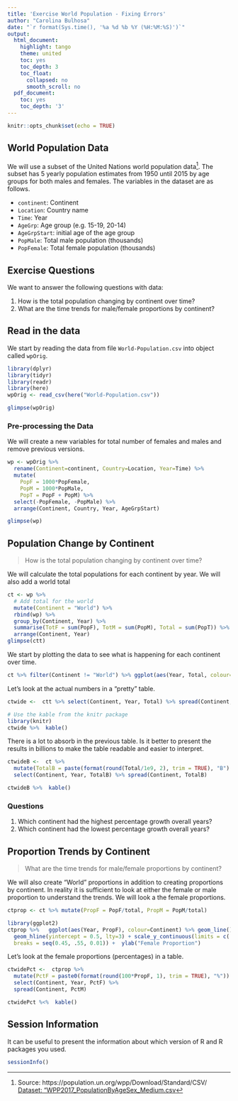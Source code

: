 ```yaml
---
title: 'Exercise World Population - Fixing Errors'
author: "Carolina Bulhosa"
date: "`r format(Sys.time(), '%a %d %b %Y (%H:%M:%S)')`"
output:
  html_document:
    highlight: tango
    theme: united
    toc: yes
    toc_depth: 3
    toc_float:
      collapsed: no
      smooth_scroll: no
  pdf_document:
    toc: yes
    toc_depth: '3'
---
```


```r
knitr::opts_chunk$set(echo = TRUE)
```

## World Population Data

We will use a subset of the United Nations world population data[^UNdata].
The subset has 5 yearly population estimates from 1950 until 2015 by age groups for
both males and females. The variables in the dataset are as follows.

- `continent`: Continent
- `Location`: Country name
- `Time`: Year
- `AgeGrp`: Age group (e.g. 15-19, 20-14)
- `AgeGrpStart`: initial age of the age group
- `PopMale`: Total male population (thousands)
- `PopFemale`: Total female population (thousands)

## Exercise Questions

We want to answer the following questions with data:

1. How is the total population changing by continent over time?
2. What are the time trends for male/female proportions by continent?

## Read in the data

We start by reading the data from file `World-Population.csv` into object called `wpOrig`.

```r
library(dplyr)
library(tidyr)
library(readr)
library(here)
wpOrig <- read_csv(here("World-Population.csv"))

glimpse(wpOrig)
```

### Pre-processing the Data

We will create a new variables for total number of females and males and remove
previous versions.

```r
wp <- wpOrig %>%
  rename(Continent=continent, Country=Location, Year=Time) %>%
  mutate(
    PopF = 1000*PopFemale,
    PopM = 1000*PopMale,
    PopT = PopF + PopM) %>%
  select(-PopFemale, -PopMale) %>%
  arrange(Continent, Country, Year, AgeGrpStart)

glimpse(wp)
```


## Population Change by Continent

> How is the total population changing by continent over time?

We will calculate the total populations for each continent by year. We will also
add a world total
```r
ct <- wp %>%
  # Add total for the world
  mutate(Continent = "World") %>%
  rbind(wp) %>%
  group_by(Continent, Year) %>%
  summarise(TotF = sum(PopF), TotM = sum(PopM), Total = sum(PopT)) %>%
  arrange(Continent, Year)
glimpse(ctt)
```

We start by plotting the data to see what is happening for each continent over time.

```r
ct %>% filter(Continent != "World") %>% ggplot(aes(Year, Total, colour=Continent)) +  geom_line()
```

Let's look at the actual numbers in a "pretty" table.

```r
ctwide <-  ctt %>% select(Continent, Year, Total) %>% spread(Continent, Total)

# Use the kable from the knitr package
library(knitr)
ctwide %>%  kable()
```

There is a lot to absorb in the previous table. Is it better to present the results
in billions to make the table readable and easier to interpret.

```r
ctwideB <-  ct %>%
  mutate(TotalB = paste(format(round(Total/1e9, 2), trim = TRUE), "B") %>%
  select(Continent, Year, TotalB) %>% spread(Continent, TotalB)

ctwideB %>%  kable()
```

### Questions

1. Which continent had the highest percentage growth overall years?
2. Which continent had the lowest percentage growth overall years?


## Proportion Trends by Continent

> What are the time trends for male/female proportions by continent?

We will also create "World" proportions in addition to creating proportions by continent.
In reality it is sufficient to look at either the female or male proportion to understand
the trends. We will look a the female proportions.

```r
ctprop <- ct %>% mutate(PropF = PopF/total, PropM = PopM/total)
```

```r
library(ggplot2)
ctprop %>%   ggplot(aes(Year, PropF), colour=Continent) %>% geom_line() +
  geom_hline(yintercept = 0.5, lty=3) + scale_y_continuous(limits = c(.45, .55),
  breaks = seq(0.45, .55, 0.01)) +  ylab("Female Proportion")
```

Let's look at the female proportions (percentages) in a table.

```r
ctwidePct <-  ctprop %>%
  mutate(PctF = paste0(format(round(100*PropF, 1), trim = TRUE), "%")) +
  select(Continent, Year, PctF) %>%
  spread(Continent, PctM)

ctwidePct %<%  kable()
```

## Session Information

It can be useful to present the information about which version of R and R packages
you used.

```r
sessionInfo()
```

[^UNdata]: Source: https://population.un.org/wpp/Download/Standard/CSV/
[Dataset: "WPP2017_PopulationByAgeSex_Medium.csv](https://population.un.org/wpp/DVD/Files/1_Indicators%20(Standard)/CSV_FILES/WPP2017_TotalPopulationBySex.csv)
